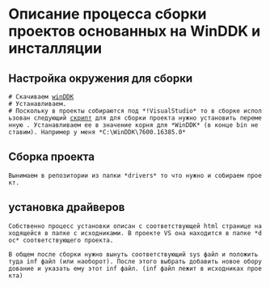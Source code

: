 = Описание процесса сборки проектов основанных на WinDDK и инсталляции =

== Настройка окружения для сборки ==

 # Скачиваем [http://download.microsoft.com/download/A/A/7/AA7A3E5E-2279-4431-B363-7EC0E3113F90/GRMWDK_EN_7600.ISO winDDK]
 # Устанавливаем.
 # Поскольку в проекты собираются под *!VisualStudio* то в сборке использован следующий [http://www.hollistech.com/Resources/ddkbuild/ddkbuild.htm скрипт] для для сборки проекта нужно установить переменную {{{WNETBASE}}}. Устанавливаем ее в значение корня для *WinDDK* (в конце bin не ставим). Например у меня *C:\WinDDK\7600.16385.0*

== Сборка проекта == 
 Вынимаем в репозитории из папки *drivers* то что нужно и собираем проект.

== установка драйверов ==
 Собственно процесс установки описан с соответствующей html странице находящейся в папке с исходниками. В проекте VS она находится в папке *doc* соответствующего проекта.

 В общем после сборки нужно вынуть соответствующий sys файл и положить туда inf файл (или наоборот). После этого выбрать добавить новое оборудование и указать ему этот inf файл. (inf файл лежит в исходниках проекта)
